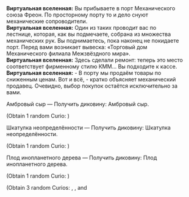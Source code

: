 {{Диалог Начало}}
:'''Виртуальная вселенная:''' Вы прибываете в порт Механического союза Фреон. По просторному порту то и дело снуют механические сопроводители.
:'''Виртуальная вселенная:''' Один из таких проводит вас по лестнице, которая, как вы подмечаете, собрана из множества механических рук. Вы поднимаетесь, пока наконец не покидаете порт. Перед вами возникает вывеска: «Торговый дом Механического филиала Межзвёздного мира».
:'''Виртуальная вселенная:''' Здесь сделали ремонт: теперь это место соответствует фирменному стилю КММ... Вы подходите к кассе.
:'''Виртуальная вселенная:''' - В порту мы продаём товары по сниженным ценам. Вот и всё, - кратко объясняет механический продавец. Очевидно, выбор покупок остаётся исключительно за вами.
:{{Диалог|Звезда}} Амбровый сыр &mdash; Получить диковину: Амбровый сыр.
:;(Obtain 1 random Curio&colon; {{Item|Ambergris Cheese|20|type=Curio}})
:{{Диалог|Звезда}} Шкатулка неопределённости &mdash; Получить диковину: Шкатулка неопределённости.
:;(Obtain 1 random Curio&colon; {{Item|Casket of Inaccuracy|20|type=Curio}})
:{{Диалог|Звезда}} Плод инопланетного дерева &mdash; Получить диковину: Плод инопланетного дерева.
:;(Obtain 1 random Curio&colon; {{Item|Fruit of the Alien Tree|20|type=Curio}})
:{{SU Special Dialogue|Эрудиция|Повысить уровень вашего сознания|Получить диковины: Амбровый сыр, Шкатулка неопределённости, Плод инопланетного дерева.}}
:;(Obtain 3 random Curios&colon; {{Item|Ambergris Cheese|20|type=Curio}}, {{Item|Casket of Inaccuracy|20|type=Curio}}, and {{Item|Fruit of the Alien Tree|20|type=Curio}}
{{Диалог Конец}}